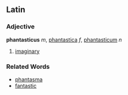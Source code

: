 ==Latin==
===Adjective===
'''phantasticus''' ''m'', [[phantastica]] ''f'', [[phantasticum]] ''n''

#[[imaginary]]
===Related Words===
*[[phantasma]]
*[[fantastic]]